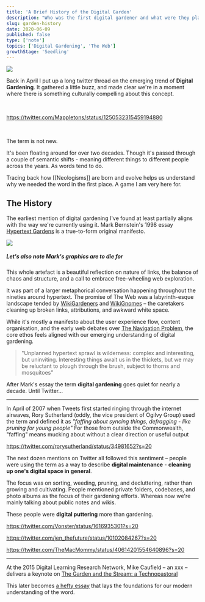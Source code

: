 ```yaml
---
title: 'A Brief History of the Digital Garden'
description: "Who was the first digital gardener and what were they planting?"
slug: garden-history
date: 2020-06-09
published: false
type: ['note']
topics: ['Digital Gardening', 'The Web']
growthStage: 'Seedling'
---
```


<Image src="https://res.cloudinary.com/dg3gyk0gu/image/upload/c_scale,w_850/v1591226806/maggieappleton.com/notes/garden-history/garden-main.png" />

Back in April I put up a long twitter thread on the emerging trend of **Digital Gardening**. It gathered a little buzz, and made clear we're in a moment where 
there is something culturally compelling about this concept.

<br />

<SmallCenter>

https://twitter.com/Mappletons/status/1250532315459194880

</SmallCenter>

<br />

The term is not new.

It's been floating around for over two decades. Though it's passed through a couple of semantic shifts - meaning different things to different people across the years. As words tend to do.

Tracing back how [[Neologisms]] are born and evolve helps us understand why we needed the word in the first place. A game I am very here for.

## The History

The earliest mention of digital gardening I've found at least partially aligns with the way we're currently using it. Mark Bernstein's 1998 essay <a href="http://www.eastgate.com/garden/Enter.html">Hypertext Gardens</a> is a true-to-form original manifesto.

<SmallCenter>

<Image src="https://res.cloudinary.com/dg3gyk0gu/image/upload/c_scale,w_600/v1591291897/maggieappleton.com/notes/garden-history/Hypertext_Gardens.png" />

<h5>Let's also note Mark's graphics are to die for</h5>

</SmallCenter>

This whole artefact is a beautiful reflection on nature of links, the balance of chaos and structure, and a call to embrace free-wheeling web exploration. 

It was part of a larger metaphorical conversation happening throughout the nineties around hypertext. The promise of The Web was a labyrinth-esque landscape tended by <a href="https://wiki.c2.com/?WikiGardener">WikiGardeners</a> and <a href="https://wiki.c2.com/?WikiGnome">WikiGnomes</a> – the caretakers cleaning up broken links, attributions, and awkward white space.

While it's mostly a manifesto about the user experience flow, content organisation, and the early web debates over <a href="https://link.springer.com/chapter/10.1007/978-3-642-55991-4_31">The Navigation Problem</a>, the core ethos feels aligned with our emerging understanding of digital gardening.

> "Unplanned hypertext sprawl is wilderness: complex and interesting, but uninviting. Interesting things await us in the thickets, but we may be reluctant to plough through the brush, subject to thorns and mosquitoes"

After Mark's essay the term **digital gardening** goes quiet for nearly a decade.  Until Twitter...

---

In April of 2007 when Tweets first started ringing through the internet airwaves, Rory Sutherland (oddly, the vice president of Ogilvy Group) used the term and defined it as _"faffing about syncing things, defragging - like pruning for young people"_ <Footnote idName={1}>For those from outside the Commonwealth, "faffing" means mucking about without a clear direction or useful output</Footnote>

<SmallCenter>

https://twitter.com/rorysutherland/status/34981652?s=20

</SmallCenter>

The next dozen mentions on Twitter all followed this sentiment – people were using the term as a way to describe **digital maintenance** - **cleaning up one's digital space in general**.  

The focus was on sorting, weeding, pruning, and decluttering, rather than growing and cultivating. People mentioned private folders, codebases, and photo albums as the focus of their gardening efforts. Whereas now we're mainly talking about public notes and wikis.

These people were **digital puttering** more than gardening.

https://twitter.com/Vonster/status/1616935301?s=20

https://twitter.com/jen_thefuture/status/10102084267?s=20

https://twitter.com/TheMacMommy/status/40614201554640896?s=20

---

At the 2015 Digital Learning Research Network, Mike Caufield – an xxx – delivers a keynote on <a href="https://www.youtube.com/watch?v=ckv_CjyKyZY&feature=emb_logo">The Garden and the Stream: a Technopastoral</a>

This later becomes <a href="https://hapgood.us/2015/10/17/the-garden-and-the-stream-a-technopastoral/">a hefty essay</a> that lays the foundations for our modern understanding of the word.

<ComingSoon />

<!-- 
Common language is a unifying force for <a href="">Imagined Communities</a>. We are taking part in Ferdinand de Saussure's <a href="">La Parole</a>

## What do we _currently_ think a Digital Garden is?

<Image src="https://res.cloudinary.com/dg3gyk0gu/image/upload/v1591226798/maggieappleton.com/notes/garden-history/output-anim.gif" />

Let's gather some communal defintions. 

There are some essentials

## Non-chronological architecture. When you wrote the note isn't a first-class consideration. Change logs are common but they're useful metadata rather than the organising principle.


<h3 style={{textAlign: 'center', marginBottom: '1em'}}>Gardening Manifestos and Navel-Gazing</h3>

<div style={{display: 'flex', flexWrap: 'wrap', justifyContent: 'center', flexDirection: 'row'}}>

<LinkCard title="The Garden and the Stream: A Technopastoral
" author="Mike Caulfield" link="https://hapgood.us/2015/10/17/the-garden-and-the-stream-a-technopastoral/" />

<LinkCard title="My blog is a digital garden, not a blog" author="Joel Hooks" link="https://joelhooks.com/digital-garden" />

<LinkCard title="Of Digital Streams, Campfires and Gardens
" author="Tom Critchlow" link="https://tomcritchlow.com/2018/10/10/of-gardens-and-wikis/" />

<LinkCard title="Stacking the Bricks: How the Blog Broke the Web" author="Amy Hoy" link="https://stackingthebricks.com/how-blogs-broke-the-web/" />

<LinkCard title="You and your mind garden" author="Anne-Laure Le Cunff" link="https://nesslabs.com/mind-garden" />

<LinkCard title="Digital Garden Terms of Service" author="Shawn Wang" link="https://www.swyx.io/writing/digital-garden-tos/" />


</div>


---

<Image src="https://res.cloudinary.com/dg3gyk0gu/image/upload/v1591226795/maggieappleton.com/notes/garden-history/chaos-cultivation.png" />

---




Tim Ingold on making as growth, not turning ideas into matter. Being in conversation with the world. 

<ResourceBook large url='./making-anthropology' img='https://images-na.ssl-images-amazon.com/images/I/41ozO-DiaIL._SX352_BO1,204,203,200_.jpg' title='Making: Anthropology, Archaeology, Art, and Architecture' author='Tim Ingold' description="Tim proposes that the only way to know things is through a process of self-discovery. Formal instruction is only a pretence of true knowing, as becomes apparent the minute you try to actually do something." />

---


## Futuorology & Speculative Gardening

[OneGraph](https://www.onegraph.com/)

How do we make our digital gardens multiplayer?


 -->
